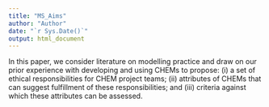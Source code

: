 ```yaml
---
title: "MS_Aims"
author: "Author"
date: "`r Sys.Date()`"
output: html_document
---
```


In this paper, we <!--  MOVED_EDITED_START -->consider literature on modelling practice and draw on our prior experience with developing and using CHEMs to propose<!--  MOVED_EDITED_START -->:  (i) a set of ethical responsibilities for CHEM project teams<!-- and criteria for assessing ethical CHEM implementations -->;<!--  MOVED_EDITED_START --> (ii) attributes of CHEMs that can suggest fulfillment of these responsibilities; and (iii) criteria against which these attributes can be assessed.  <!--  MOVED_EDITED_END -->  
<!-- (i) some core ethical responsibilities of CHEM project teams; 

 <!-- --> 

<!-- (ii) describe a prototype software framework we have developed to support the ethical implementation of CHEMs; and -->

<!-- (iii)	assess an initial set of youth mental health CHEMs developed with our software framework against our proposed ethical CHEM implementation criteria.  -->
